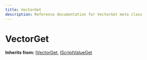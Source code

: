 ```yaml
---
title: VectorGet
description: Reference documentation for VectorGet meta class
---
```



# VectorGet

**Inherits from:** [IVectorGet](/classes/ivectorget), [IScriptValueGet](/classes/iscriptvalueget)

<ClassDetails file="/db/classes/VectorGet.046e185278e8.json" />
